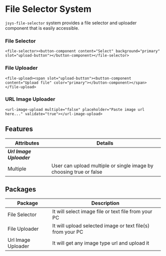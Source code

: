 
<Meta title="File/Introductions"/>

# File Selector System

`jsys-file-selector` system provides a file selector and uploader component that is easily accessible.

### File Selector

```
<file-selector><button-component content="Select" background="primary" slot="upload-button"></button-component></file-selector>
```
### File Uploader

```
<file-upload><span slot="upload-button"><button-component content="Upload file" color="primary"></button-component></span></file-upload>
```

### URL Image Uploader

```
<url-image-upload multiple="false" placeholder="Paste image url here..." validate="true"></url-image-upload>
```

## Features

| Attributes       | Details                                                               |
| -----------------| --------------------------------------------------------------------- |
| ***Url Image Uploader***                                                                 |
| Multiple         | User can upload multiple or single image by choosing true or false    |

## Packages

| Package            | Description                                                                                           |
| ------------------ | ------------------------------------------------------------- |
| File Selector      | It will select image file or text file from your PC           |
| File Uploader      | It will upload selected image or text file(s) from your PC    |
| Url Image Uploader | It will get any image type url and upload it                  |


